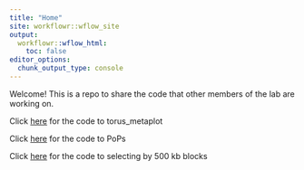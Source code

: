```yaml
---
title: "Home"
site: workflowr::wflow_site
output:
  workflowr::wflow_html:
    toc: false
editor_options:
  chunk_output_type: console
---
```


Welcome! This is a repo to share the code that other members of the lab are working on. 

Click [here](analysis/torus_metaplot.Rmd) for the code to torus_metaplot

Click [here](analysis/popsscropts.Rmd) for the code to PoPs


Click [here](analysis/500kb.Rmd) for the code to selecting by 500 kb blocks


